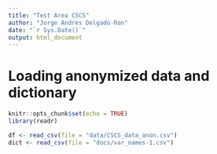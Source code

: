 ```yaml
---
title: "Test Area CSCS"
author: "Jorge Andres Delgado-Ron"
date: "`r Sys.Date()`"
output: html_document
---
```


# Loading anonymized data and dictionary
```r
knitr::opts_chunk$set(echo = TRUE)
library(readr)
```

```r
df <- read_csv(file = "data/CSCS_data_anon.csv")
dict <- read_csv(file = "docs/var_names-1.csv")
```

